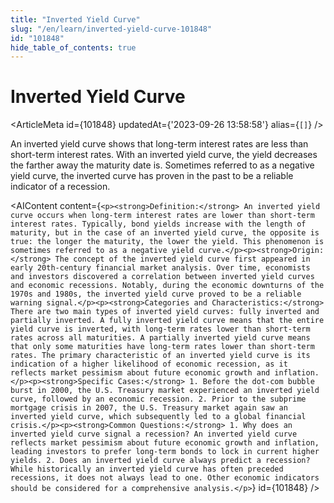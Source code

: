 ```yaml
---
title: "Inverted Yield Curve"
slug: "/en/learn/inverted-yield-curve-101848"
id: "101848"
hide_table_of_contents: true
---
```



# Inverted Yield Curve

<ArticleMeta id={101848} updatedAt={'2023-09-26 13:58:58'} alias={`[]`} />
<div className='border-solid border-b border-t-0 my-4 border-[var(--ifm-color-gray-300)]' />

An inverted yield curve shows that long-term interest rates are less than short-term interest rates. With an inverted yield curve, the yield decreases the farther away the maturity date is. Sometimes referred to as a negative yield curve, the inverted curve has proven in the past to be a reliable indicator of a recession.

<AIContent content={`<p><strong>Definition:</strong> An inverted yield curve occurs when long-term interest rates are lower than short-term interest rates. Typically, bond yields increase with the length of maturity, but in the case of an inverted yield curve, the opposite is true: the longer the maturity, the lower the yield. This phenomenon is sometimes referred to as a negative yield curve.</p><p><strong>Origin:</strong> The concept of the inverted yield curve first appeared in early 20th-century financial market analysis. Over time, economists and investors discovered a correlation between inverted yield curves and economic recessions. Notably, during the economic downturns of the 1970s and 1980s, the inverted yield curve proved to be a reliable warning signal.</p><p><strong>Categories and Characteristics:</strong> There are two main types of inverted yield curves: fully inverted and partially inverted. A fully inverted yield curve means that the entire yield curve is inverted, with long-term rates lower than short-term rates across all maturities. A partially inverted yield curve means that only some maturities have long-term rates lower than short-term rates. The primary characteristic of an inverted yield curve is its indication of a higher likelihood of economic recession, as it reflects market pessimism about future economic growth and inflation.</p><p><strong>Specific Cases:</strong> 1. Before the dot-com bubble burst in 2000, the U.S. Treasury market experienced an inverted yield curve, followed by an economic recession. 2. Prior to the subprime mortgage crisis in 2007, the U.S. Treasury market again saw an inverted yield curve, which subsequently led to a global financial crisis.</p><p><strong>Common Questions:</strong> 1. Why does an inverted yield curve signal a recession? An inverted yield curve reflects market pessimism about future economic growth and inflation, leading investors to prefer long-term bonds to lock in current higher yields. 2. Does an inverted yield curve always predict a recession? While historically an inverted yield curve has often preceded recessions, it does not always lead to one. Other economic indicators should be considered for a comprehensive analysis.</p>`} id={101848} />

